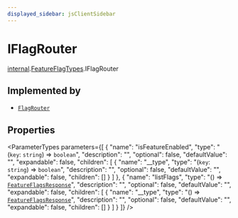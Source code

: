 ```yaml
---
displayed_sidebar: jsClientSidebar
---
```



# IFlagRouter

[internal](../../internal/modules/internal.internal-1.mdx).[FeatureFlagTypes](../../internal-1/modules/internal.internal-1.FeatureFlagTypes.mdx).IFlagRouter

## Implemented by

- [`FlagRouter`](../../internal/classes/internal.FlagRouter.mdx)

## Properties

<ParameterTypes parameters={[
  {
    "name": "isFeatureEnabled",
    "type": "(`key`: `string`) => `boolean`",
    "description": "",
    "optional": false,
    "defaultValue": "",
    "expandable": false,
    "children": [
      {
        "name": "__type",
        "type": "(`key`: `string`) => `boolean`",
        "description": "",
        "optional": false,
        "defaultValue": "",
        "expandable": false,
        "children": []
      }
    ]
  },
  {
    "name": "listFlags",
    "type": "() => [`FeatureFlagsResponse`](../../internal-1/modules/internal.internal-1.FeatureFlagTypes.mdx#featureflagsresponse)",
    "description": "",
    "optional": false,
    "defaultValue": "",
    "expandable": false,
    "children": [
      {
        "name": "__type",
        "type": "() => [`FeatureFlagsResponse`](../../internal-1/modules/internal.internal-1.FeatureFlagTypes.mdx#featureflagsresponse)",
        "description": "",
        "optional": false,
        "defaultValue": "",
        "expandable": false,
        "children": []
      }
    ]
  }
]} />
